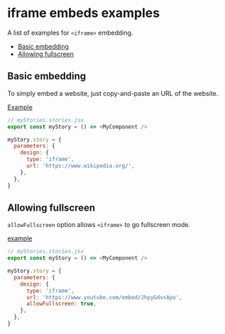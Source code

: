 
# iframe embeds examples

<Subtitle>
  A list of examples for <code>&lt;iframe&gt;</code> embedding.
</Subtitle>

- [Basic embedding](#basic-embedding)
- [Allowing fullscreen](#allowing-fullscreen)

## Basic embedding

To simply embed a website, just copy-and-paste an URL of the website.

[Example](/?path=/story/docs-iframe-examples--embed-site)

```js
// myStories.stories.jsx
export const myStory = () => <MyComponent />

myStory.story = {
  parameters: {
    design: {
      type: 'iframe',
      url: 'https://www.wikipedia.org/',
    },
  },
}
```

## Allowing fullscreen

`allowFullscreen` option allows `<iframe>` to go fullscreen mode.

[example](/?path=/story/docs-iframe-examples--allow-fullscreen)

```js
// myStories.stories.jsx
export const myStory = () => <MyComponent />

myStory.story = {
  parameters: {
    design: {
      type: 'iframe',
      url: 'https://www.youtube.com/embed/JhpyGdvsApo',
      allowFullscreen: true,
    },
  },
}
```
